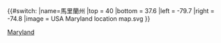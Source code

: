{{#switch:{{{1}}}
|name=馬里蘭州
|top = 40
|bottom = 37.6
|left = -79.7
|right = -74.8
|image = USA Maryland location map.svg
}}<noinclude>{{Location map/Info}}
{{Documentation}}
[[Category:美國地理位置圖模板|Maryland]]
</noinclude>